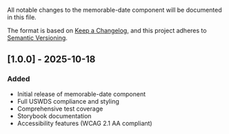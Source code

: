 
<Meta title="Forms/Memorable Date/Changelog" />

All notable changes to the memorable-date component will be documented in this file.

The format is based on [Keep a Changelog](https://keepachangelog.com/en/1.0.0/),
and this project adheres to [Semantic Versioning](https://semver.org/spec/v2.0.0.html).

## [1.0.0] - 2025-10-18

### Added

- Initial release of memorable-date component
- Full USWDS compliance and styling
- Comprehensive test coverage
- Storybook documentation
- Accessibility features (WCAG 2.1 AA compliant)
